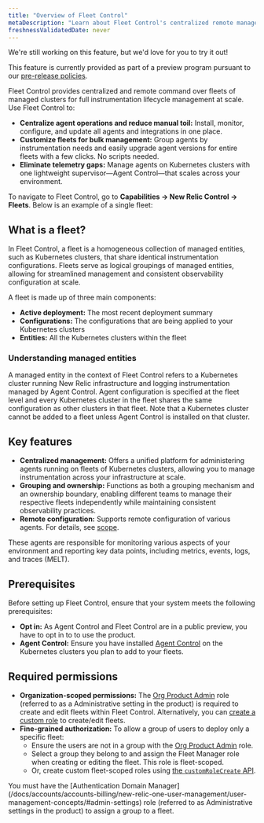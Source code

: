 ```yaml
---
title: "Overview of Fleet Control"
metaDescription: "Learn about Fleet Control's centralized remote management of Kubernetes clusters with New Relic agents, overseen by Agent Control"
freshnessValidatedDate: never
---
```


<Callout title="preview">
  We're still working on this feature, but we'd love for you to try it out!

  This feature is currently provided as part of a preview program pursuant to our [pre-release policies](/docs/licenses/license-information/referenced-policies/new-relic-pre-release-policy).
</Callout>

Fleet Control provides centralized and remote command over fleets of managed clusters for full instrumentation lifecycle management at scale. Use Fleet Control to:
- **Centralize agent operations and reduce manual toil:** Install, monitor, configure, and update all agents and integrations in one place.
- **Customize fleets for bulk management:** Group agents by instrumentation needs and easily upgrade agent versions for entire fleets with a few clicks. No scripts needed.
- **Eliminate telemetry gaps:** Manage agents on Kubernetes clusters with one lightweight supervisor—Agent Control—that scales across your environment.

To navigate to Fleet Control, go to **Capabilities → New Relic Control → Fleets**. Below is an example of a single fleet:

## What is a fleet?
In Fleet Control, a fleet is a homogeneous collection of managed entities, such as Kubernetes clusters, that share identical instrumentation configurations. Fleets serve as logical groupings of managed entities, allowing for streamlined management and consistent observability configuration at scale.

A fleet is made up of three main components:
- **Active deployment:** The most recent deployment summary 
- **Configurations:** The configurations that are being applied to your Kubernetes clusters
- **Entities:** All the Kubernetes clusters within the fleet

### Understanding managed entities
A managed entity in the context of Fleet Control refers to a Kubernetes cluster running New Relic infrastructure and logging instrumentation managed by Agent Control. Agent configuration is specified at the fleet level and every Kubernetes cluster in the fleet shares the same configuration as other clusters in that fleet. Note that a Kubernetes cluster cannot be added to a fleet unless Agent Control is installed on that cluster.

## Key features
- **Centralized management:** Offers a unified platform for administering agents running on fleets of Kubernetes clusters, allowing you to manage instrumentation across your infrastructure at scale.
- **Grouping and ownership:** Functions as both a grouping mechanism and an ownership boundary, enabling different teams to manage their respective fleets independently while maintaining consistent observability practices.
- **Remote configuration:** Supports remote configuration of various agents. For details, see [scope](/docs/new-relic-control/getting-started/#scope). 

These agents are responsible for monitoring various aspects of your environment and reporting key data points, including metrics, events, logs, and traces (MELT).

## Prerequisites
Before setting up Fleet Control, ensure that your system meets the following prerequisites:

- **Opt in:** As Agent Control and Fleet Control are in a public preview, you have to opt in to to use the product. 
- **Agent Control:** Ensure you have installed [Agent Control](/docs/new-relic-control/agent-control/setup) on the Kubernetes clusters you plan to add to your fleets.

## Required permissions
- **Organization-scoped permissions:** The [Org Product Admin]() role (referred to as a Administrative setting in the product) is required to create and edit fleets within Fleet Control. Alternatively, you can [create a custom role](/docs/apis/nerdgraph/examples/nerdgraph-manage-groups/#create-role) to create/edit fleets.
- **Fine-grained authorization:** To allow a group of users to deploy only a specific fleet:
  - Ensure the users are not in a group with the [Org Product Admin]() role.
  - Select a group they belong to and assign the Fleet Manager role when creating or editing the fleet. This role is fleet-scoped. 
  - Or, create custom fleet-scoped roles using [the `customRoleCreate` API](/docs/apis/nerdgraph/examples/nerdgraph-manage-groups/#create-role).
<Callout variant="important">
    You must have the [Authentication Domain Manager](/docs/accounts/accounts-billing/new-relic-one-user-management/user-management-concepts/#admin-settings) role (referred to as Administrative settings in the product) to assign a group to a fleet.
</Callout>